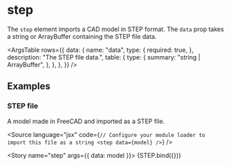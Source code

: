 
<Meta title="Reference/Imports/STEP" />

# step

The `step` element imports a CAD model in STEP format. The `data` prop takes a string or ArrayBuffer containing the STEP file data.

<ArgsTable
  rows={{
    data: {
      name: "data",
      type: {
        required: true,
      },
      description: "The STEP file data.",
      table: {
        type: {
          summary: "string | ArrayBuffer",
        },
      },
    },
  }}
/>

## Examples


### STEP file

A model made in FreeCAD and imported as a STEP file.

<Source language="jsx" code={`
// Configure your module loader to import this file as a string
<step data={model} />
`} />

<Story name="step" args={{ data: model }}>
  {STEP.bind({})}
</Story>
